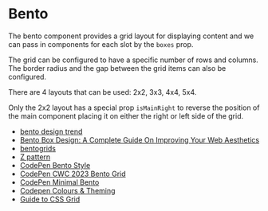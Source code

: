 

<Meta title="design system/organisms/bento" />

# Bento

The bento component provides a grid layout for displaying content and we can pass in components for each slot by the `boxes` prop. 

The grid can be configured to have a specific number of rows and columns. The border radius and the gap between the grid items can also be configured. 

There are 4 layouts that can be used: 2x2, 3x3, 4x4, 5x4.

Only the 2x2 layout has a special prop `isMainRight` to reverse the position of the main component placing it on either the right or left side of the grid.


<Canvas>
  <Story name="2 x 2 Grid">
    <BentoStory grid="2x2" gap={2} borderRadius={0} isMainRight={true} />
  </Story>
  <Story name="3 x 3 Grid" >
    <BentoStory grid="3x3" gap={5} borderRadius={20}/>
  </Story>
    <Story name="4 x 4 Grid" >
    <BentoStory grid="4x4" gap={5} borderRadius={8} />
  </Story>
    <Story name="5 x 4 Grid" >
    <BentoStory grid="5x4" gap={2} borderRadius={5} />
  </Story>
</Canvas>


- [bento design trend](https://bootcamp.uxdesign.cc/web-design-trend-bento-box-95814d99ac62)
- [Bento Box Design: A Complete Guide On Improving Your Web Aesthetics](https://alphaefficiency.com/bento-box-design)
- [bentogrids](https://bentogrids.com/)
- [Z pattern](https://vanseodesign.com/web-design/3-design-layouts/)
- [CodePen Bento Style](https://codepen.io/ecemgo/pen/YzBZjjb)
- [CodePen CWC 2023 Bento Grid](https://codepen.io/aryancodeworm/pen/mdvwGVZ?anon=true&view=pen)
- [CodePen Minimal Bento](https://codepen.io/ghaste/pen/gOqmXQa)
- [Codepen Colours & Theming](https://codepen.io/_rahul/pen/dyKagre)
- [Guide to CSS Grid](https://www.joshwcomeau.com/css/interactive-guide-to-grid/)
